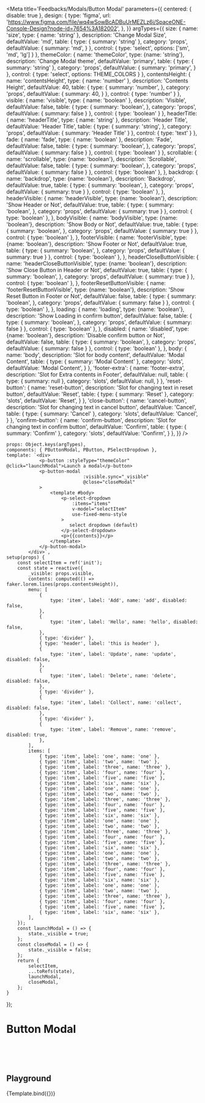 
<Meta title='Feedbacks/Modals/Button Modal' parameters={{
    centered: { disable: true },
    design: {
        type: 'figma',
        url: 'https://www.figma.com/file/wq4wSowBcADBuUrMEZLz6i/SpaceONE-Console-Design?node-id=7654%3A182002',
    },
}} argTypes={{
    size: {
        name: 'size',
        type: { name: 'string' },
        description: 'Change Modal Size',
        defaultValue: 'md',
        table: {
            type: {
                summary: 'string'
            },
            category: 'props',
            defaultValue: {
                summary: 'md',
            }
        },
        control: {
            type: 'select',
            options: ['sm', 'md', 'lg']
        }
    },
    themeColor: {
        name: 'themeColor',
        type: {name: 'string'},
        description: 'Change Modal theme',
        defaultValue: 'primary',
        table: {
            type: {
                summary: 'string'
            },
            category: 'props',
            defaultValue: {
                summary: 'primary',
            }
        },
        control: {
            type: 'select',
            options: THEME_COLORS
        }
    },
    contentsHeight: {
        name: 'contentsHeight',
        type: { name: 'number' },
        description: 'Contents Height',
        defaultValue: 40,
        table: {
            type: {
                summary: 'number',
            },
            category: 'props',
            defaultValue: {
                summary: 40,
            }
        },
        control: {
            type: 'number'
        }
    },
    visible: {
        name: 'visible',
        type: { name: 'boolean' },
        description: 'Visible',
        defaultValue: false,
        table: {
            type: {
                summary: 'boolean',
            },
            category: 'props',
            defaultValue: {
                summary: false
            }
        },
        control: {
            type: 'boolean'
        }
    },
    headerTitle: {
        name: 'headerTitle',
        type: { name: 'string' },
        description: 'Header Title',
        defaultValue: 'Header Title',
        table: {
            type: {
                summary: 'string',
            },
            category: 'props',
            defaultValue: {
                summary: 'Header Title'
            }
        },
        control: {
            type: 'text'
        }
    },
    fade: {
        name: 'fade',
        type: { name: 'boolean' },
        description: 'Fade',
        defaultValue: false,
        table: {
            type: {
                summary: 'boolean',
            },
            category: 'props',
            defaultValue: {
                summary: false
            }
        },
        control: {
            type: 'boolean'
        }
    },
    scrollable: {
        name: 'scrollable',
        type: {name: 'boolean'},
        description: 'Scrollable',
        defaultValue: false,
        table: {
            type: {
                summary: 'boolean',
            },
            category: 'props',
            defaultValue: {
                summary: false
            }
        },
        control: {
            type: 'boolean'
        },
    },
    backdrop: {
        name: 'backdrop',
        type: {name: 'boolean'},
        description: 'Backdrop',
        defaultValue: true,
        table: {
            type: {
                summary: 'boolean',
            },
            category: 'props',
            defaultValue: {
                summary: true
            }
        },
        control: {
            type: 'boolean'
        },
    },
    headerVisible: {
        name: 'headerVisible',
        type: {name: 'boolean'},
        description: 'Show Header or Not',
        defaultValue: true,
        table: {
            type: {
                summary: 'boolean',
            },
            category: 'props',
            defaultValue: {
                summary: true
            }
        },
        control: {
            type: 'boolean'
        },
    },
    bodyVisible: {
        name: 'bodyVisible',
        type: {name: 'boolean'},
        description: 'Show Body or Not',
        defaultValue: true,
        table: {
            type: {
                summary: 'boolean',
            },
            category: 'props',
            defaultValue: {
                summary: true
            }
        },
        control: {
            type: 'boolean'
        },
    },
    footerVisible: {
        name: 'footerVisible',
        type: {name: 'boolean'},
        description: 'Show Footer or Not',
        defaultValue: true,
        table: {
            type: {
                summary: 'boolean',
            },
            category: 'props',
            defaultValue: {
                summary: true
            }
        },
        control: {
            type: 'boolean'
        },
    },
    headerCloseButtonVisible: {
        name: 'headerCloseButtonVisible',
        type: {name: 'boolean'},
        description: 'Show Close Button in Header or Not',
        defaultValue: true,
        table: {
            type: {
                summary: 'boolean',
            },
            category: 'props',
            defaultValue: {
                summary: true
            }
        },
        control: {
            type: 'boolean'
        },
    },
    footerResetButtonVisible: {
        name: 'footerResetButtonVisible',
        type: {name: 'boolean'},
        description: 'Show Reset Button in Footer or Not',
        defaultValue: false,
        table: {
            type: {
                summary: 'boolean',
            },
            category: 'props',
            defaultValue: {
                summary: false
            }
        },
        control: {
            type: 'boolean'
        },
    },
    loading: {
        name: 'loading',
        type: {name: 'boolean'},
        description: 'Show Loading in confirm button',
        defaultValue: false,
        table: {
            type: {
                summary: 'boolean',
            },
            category: 'props',
            defaultValue: {
                summary: false
            }
        },
        control: {
            type: 'boolean'
        },
    },
    disabled: {
        name: 'disabled',
        type: {name: 'boolean'},
        description: 'Disable confirm button or Not',
        defaultValue: false,
        table: {
            type: {
                summary: 'boolean',
            },
            category: 'props',
            defaultValue: {
                summary: false
            }
        },
        control: {
            type: 'boolean'
        },
    },
    body: {
        name: 'body',
        description: 'Slot for body content',
        defaultValue: 'Modal Content',
        table: {
            type: {
                summary: 'Modal Content'
            },
            category: 'slots',
            defaultValue: 'Modal Content',
        }
    },
    'footer-extra': {
        name: 'footer-extra',
        description: 'Slot for Extra contents in Footer',
        defaultValue: null,
        table: {
            type: {
                summary: null
            },
            category: 'slots',
            defaultValue: null,
        }
    },
    'reset-button': {
        name: 'reset-button',
        description: 'Slot for changing text in reset button',
        defaultValue: 'Reset',
        table: {
            type: {
                summary: 'Reset'
            },
            category: 'slots',
            defaultValue: 'Reset',
        }
    },
    'close-button': {
        name: 'cancel-button',
        description: 'Slot for changing text in cancel button',
        defaultValue: 'Cancel',
        table: {
            type: {
                summary: 'Cancel'
            },
            category: 'slots',
            defaultValue: 'Cancel',
        }
    },
    'confirm-button': {
        name: 'confirm-button',
        description: 'Slot for changing text in confirm button',
        defaultValue: 'Confirm',
        table: {
            type: {
                summary: 'Confirm'
            },
            category: 'slots',
            defaultValue: 'Confirm',
        }
    },
}} />

    props: Object.keys(argTypes),
    components: { PButtonModal, PButton, PSelectDropdown },
    template: `<div>
                <p-button :styleType="themeColor" @click="launchModal">Launch a modal</p-button>
                <p-button-modal
                                :visible.sync="_visible"
                                @close="closeModal"
                >
                    <template #body>
                        <p-select-dropdown
                            :items="items"
                            v-model="selectItem"
                            use-fixed-menu-style
                        >
                           select dropdown (default)
                        </p-select-dropdown>
                        <p>{{contents}}</p>
                    </template>
                </p-button-modal>
            </div>`,
    setup(props) {
        const selectItem = ref('init');
        const state = reactive({
            _visible: props.visible,
            contents: computed(() => faker.lorem.lines(props.contentsHeight)),
            menu: [
                {
                    type: 'item', label: 'Add', name: 'add', disabled: false,
                },
                {
                    type: 'item', label: 'Hello', name: 'hello', disabled: false,
                },
                { type: 'divider' },
                { type: 'header', label: 'this is header' },
                {
                    type: 'item', label: 'Update', name: 'update', disabled: false,
                },
                {
                    type: 'item', label: 'Delete', name: 'delete', disabled: false,
                },
                { type: 'divider' },
                {
                    type: 'item', label: 'Collect', name: 'collect', disabled: false,
                },
                { type: 'divider' },
                {
                    type: 'item', label: 'Remove', name: 'remove', disabled: true,
                },
            ],
            items: [
                { type: 'item', label: 'one', name: 'one' },
                { type: 'item', label: 'two', name: 'two' },
                { type: 'item', label: 'three', name: 'three' },
                { type: 'item', label: 'four', name: 'four' },
                { type: 'item', label: 'five', name: 'five' },
                { type: 'item', label: 'six', name: 'six' },
                { type: 'item', label: 'one', name: 'one' },
                { type: 'item', label: 'two', name: 'two' },
                { type: 'item', label: 'three', name: 'three' },
                { type: 'item', label: 'four', name: 'four' },
                { type: 'item', label: 'five', name: 'five' },
                { type: 'item', label: 'six', name: 'six' },
                { type: 'item', label: 'one', name: 'one' },
                { type: 'item', label: 'two', name: 'two' },
                { type: 'item', label: 'three', name: 'three' },
                { type: 'item', label: 'four', name: 'four' },
                { type: 'item', label: 'five', name: 'five' },
                { type: 'item', label: 'six', name: 'six' },
                { type: 'item', label: 'one', name: 'one' },
                { type: 'item', label: 'two', name: 'two' },
                { type: 'item', label: 'three', name: 'three' },
                { type: 'item', label: 'four', name: 'four' },
                { type: 'item', label: 'five', name: 'five' },
                { type: 'item', label: 'six', name: 'six' },
                { type: 'item', label: 'one', name: 'one' },
                { type: 'item', label: 'two', name: 'two' },
                { type: 'item', label: 'three', name: 'three' },
                { type: 'item', label: 'four', name: 'four' },
                { type: 'item', label: 'five', name: 'five' },
                { type: 'item', label: 'six', name: 'six' },
            ],
        });
        const launchModal = () => {
            state._visible = true;
        };
        const closeModal = () => {
            state._visible = false;
        };
        return {
            selectItem,
            ...toRefs(state),
            launchModal,
            closeModal,
        };
    }
});

# Button Modal

<br/>
<br/>
<br/>


## Playground
<Canvas>
    <Story name="playground">
        {Template.bind({})}
    </Story>
</Canvas>

<ArgsTable story="playground"/>
